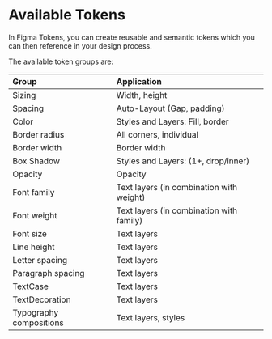 # Available Tokens

In Figma Tokens, you can create reusable and semantic tokens which you can then reference in your design process.

The available token groups are:

| Group                   | Application                                |
| :---------------------- | :----------------------------------------- |
| Sizing                  | Width, height                              |
| Spacing                 | Auto-Layout (Gap, padding)                 |
| Color                   | Styles and Layers: Fill, border            |
| Border radius           | All corners, individual                    |
| Border width            | Border width                               |
| Box Shadow              | Styles and Layers: (1+, drop/inner)        |
| Opacity                 | Opacity                                    |
| Font family             | Text layers (in combination with weight)   |
| Font weight             | Text layers (in combination with family)   |
| Font size               | Text layers                                |
| Line height             | Text layers                                |
| Letter spacing          | Text layers                                |
| Paragraph spacing       | Text layers                                |
| TextCase                | Text layers                                |
| TextDecoration          | Text layers                                |
| Typography compositions | Text layers, styles                        |
